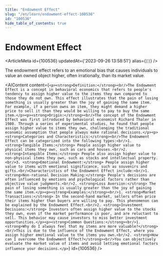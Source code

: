 ```yaml
---
title: "Endowment Effect"
slug: "/en/learn/endowment-effect-100536"
id: "100536"
hide_table_of_contents: true
---
```



# Endowment Effect

<ArticleMeta id={100536} updatedAt={'2023-09-26 13:58:51'} alias={`[]`} />
<div className='border-solid border-b border-t-0 my-4 border-[var(--ifm-color-gray-300)]' />

The endowment effect refers to an emotional bias that causes individuals to value an owned object higher, often irrationally, than its market value.

<AIContent content={`<p><strong>Definition:</strong><br/>The Endowment Effect is a concept in behavioral economics that refers to people's tendency to assign higher value to the items they own compared to those they do not own. This effect illustrates that the pain of losing something is usually greater than the joy of gaining the same item. For example, if a person owns an item, they might demand a higher price to sell it than they would be willing to pay to buy the same item.</p><p><strong>Origin:</strong><br/>The concept of the Endowment Effect was first introduced by behavioral economist Richard Thaler in 1980. Through a series of experimental studies, he found that people assign higher value to items they own, challenging the traditional economic assumption that people always make rational decisions.</p><p><strong>Categories and Characteristics:</strong><br/>The Endowment Effect can be categorized into the following types:<br/>1. <strong>Tangible Items:</strong> People assign higher value to physical items they own, such as cars and houses.<br/>2. <strong>Intangible Items:</strong> People also assign higher value to non-physical items they own, such as stocks and intellectual property.<br/>3. <strong>Emotional Endowment:</strong> People assign higher value to items with emotional significance, such as souvenirs and gifts.<br/>Characteristics of the Endowment Effect include:<br/>1. <strong>Non-rational Decision Making:</strong> People's decisions are often influenced by emotions and psychological factors rather than objective value judgments.<br/>2. <strong>Loss Aversion:</strong> The pain of losing something is usually greater than the joy of gaining the same item.</p><p><strong>Examples:</strong><br/>1. <strong>Market Transactions:</strong> In the second-hand market, sellers often price their items higher than buyers are willing to pay. This phenomenon can be explained by the Endowment Effect.<br/>2. <strong>Investment Decisions:</strong> Investors often assign higher value to the stocks they own, even if the market performance is poor, and are reluctant to sell. This behavior may cause investors to miss better investment opportunities.</p><p><strong>Common Questions:</strong><br/>1. <strong>Why do I always feel that my items are more valuable?</strong><br/>This is due to the influence of the Endowment Effect, where you assign higher emotional value to the items you own.<br/>2. <strong>How can I overcome the Endowment Effect?</strong><br/>You can objectively evaluate the market value of items and avoid letting emotional factors influence your decisions.</p>`} id={100536} />
